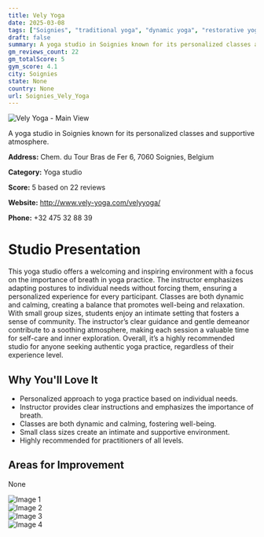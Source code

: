 ```yaml
---
title: Vely Yoga
date: 2025-03-08
tags: ["Soignies", "traditional yoga", "dynamic yoga", "restorative yoga", "supportive atmosphere", "small group size", "Soignies"]  
draft: false
summary: A yoga studio in Soignies known for its personalized classes and supportive atmosphere.
gm_reviews_count: 22
gm_totalScore: 5
gym_score: 4.1
city: Soignies
state: None
country: None
url: Soignies_Vely_Yoga
---
```


<div className="aspect-[16/9] relative my-8">
  <img 
    src="https://lh5.googleusercontent.com/p/AF1QipPxCQ-ab-cFdCNHsMxt94NZ9554oiztwT6po4vX=w1920-h1080-k-no"
    alt="Vely Yoga - Main View"
    className="object-cover absolute inset-0 w-full h-full rounded-lg"
  />
</div>

A yoga studio in Soignies known for its personalized classes and supportive atmosphere.

**Address:** Chem. du Tour Bras de Fer 6, 7060 Soignies, Belgium

**Category:** Yoga studio

**Score:** 5 based on 22 reviews

**Website:** http://www.vely-yoga.com/velyyoga/

**Phone:** +32 475 32 88 39

# Studio Presentation

This yoga studio offers a welcoming and inspiring environment with a focus on the importance of breath in yoga practice. The instructor emphasizes adapting postures to individual needs without forcing them, ensuring a personalized experience for every participant. Classes are both dynamic and calming, creating a balance that promotes well-being and relaxation. With small group sizes, students enjoy an intimate setting that fosters a sense of community. The instructor’s clear guidance and gentle demeanor contribute to a soothing atmosphere, making each session a valuable time for self-care and inner exploration. Overall, it’s a highly recommended studio for anyone seeking authentic yoga practice, regardless of their experience level.

## Why You'll Love It

- Personalized approach to yoga practice based on individual needs.
- Instructor provides clear instructions and emphasizes the importance of breath.
- Classes are both dynamic and calming, fostering well-being.
- Small class sizes create an intimate and supportive environment.
- Highly recommended for practitioners of all levels.

## Areas for Improvement

None

<div className="grid grid-cols-1 xl:grid-cols-2 gap-4 my-8">
<div className="aspect-[4/3] relative"><img src="https://lh5.googleusercontent.com/p/AF1QipOvjihQQtLaLBacvcjgThGFnt6-qvUs6dnJTO4N=w1920-h1080-k-no" alt="Image 1" className="object-cover absolute inset-0 w-full h-full rounded-lg" /></div>
<div className="aspect-[4/3] relative"><img src="https://lh5.googleusercontent.com/p/AF1QipM7aAA72gptIndhExsF6j8JJVcvcfU2jmWfRKvT=w1920-h1080-k-no" alt="Image 2" className="object-cover absolute inset-0 w-full h-full rounded-lg" /></div>
<div className="aspect-[4/3] relative"><img src="https://lh5.googleusercontent.com/p/AF1QipNne7mmJ_BlagcxI4GjfOltr0a3aUERhDAiWKvu=w1920-h1080-k-no" alt="Image 3" className="object-cover absolute inset-0 w-full h-full rounded-lg" /></div>
<div className="aspect-[4/3] relative"><img src="https://lh5.googleusercontent.com/p/AF1QipPT1Fn0HR3IgMr8dJK58f-1gvsF7hupEMS9lhQy=w1920-h1080-k-no" alt="Image 4" className="object-cover absolute inset-0 w-full h-full rounded-lg" /></div>
</div>